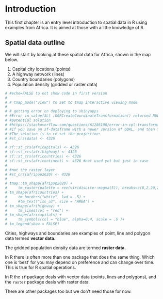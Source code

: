 # Introduction

This first chapter is an entry level introduction to spatial data in R using examples from Africa. It is aimed at those with a little knowledge of R.

## Spatial data outline

We will start by looking at these spatial data for Africa, shown in the map below. 

1. Capital city locations (points)
1. A highway network (lines)
1. Country boundaries (polygons)
1. Population density (gridded or raster data)

```r
# #echo=FALSE to not show code in first version 
# 
# # tmap_mode("view") to set to tmap interactive viewing mode
# 
# # getting error on deploying to shinyapps
# #Error in value[3L] :OGRCreateCoordinateTransformation() returned NULL: PROJ available?
# #potential solution
# #https://stackoverflow.com/questions/61286108/error-in-cpl-transformx-crs-aoi-pipeline-reverse-ogrcreatecoordinatetrans
# #If you save an sf-dataframe with a newer version of GDAL, and then try on a system with an older version of GDAL, the projection info cannot be read properly.
# #The solution is to re-set the projection:
# #st_crs(data) <- 4326
# 
# sf::st_crs(africapitals) <- 4326
# sf::st_crs(afrihighway) <- 4326
# sf::st_crs(africountries) <- 4326
# sf::st_crs(africontinent) <- 4326 #not used yet but just in case
# 
# #not the raster layer
# #st_crs(afripop2020) <- 4326
# 
# tmap::tm_shape(afripop2020) +
#     tm_raster(palette = rev(viridisLite::magma(5)), breaks=c(0,2,20,200,2000,25000)) +
# tm_shape(africountries) +
#     tm_borders("white", lwd = .5) +
#     #tm_text("iso_a3", size = "AREA") +
# tm_shape(afrihighway) +
#     tm_lines(col = "red") + 
# tm_shape(africapitals) +
#     tm_symbols(col = "blue", alpha=0.4, scale = .6 )+
# tm_legend(show = FALSE)
 ```


Cities, highways and boundaries are examples of point, line and polygon data termed **vector data**. 

The gridded population density data are termed **raster data**.

In R there is often more than one package that does the same thing. Which one is 'best' for you may depend on preference and can change over time. This is true for R spatial operations.  

In R the `sf` package deals with vector data (points, lines and polygons), and the `raster` package deals with raster data.

There are other packages too but we don't need those for now.

